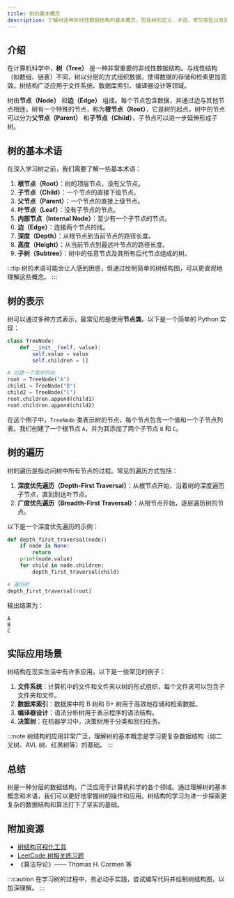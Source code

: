 ```yaml
---
title: 树的基本概念
description: 了解树这种非线性数据结构的基本概念，包括树的定义、术语、常见类型以及实际应用场景。
---
```


## 介绍

在计算机科学中，**树（Tree）** 是一种非常重要的非线性数据结构。与线性结构（如数组、链表）不同，树以分层的方式组织数据，使得数据的存储和检索更加高效。树结构广泛应用于文件系统、数据库索引、编译器设计等领域。

树由**节点（Node）** 和**边（Edge）** 组成。每个节点包含数据，并通过边与其他节点相连。树有一个特殊的节点，称为**根节点（Root）**，它是树的起点。树中的节点可以分为**父节点（Parent）** 和**子节点（Child）**，子节点可以进一步延伸形成子树。

## 树的基本术语

在深入学习树之前，我们需要了解一些基本术语：

1. **根节点（Root）**：树的顶层节点，没有父节点。
2. **子节点（Child）**：一个节点的直接下级节点。
3. **父节点（Parent）**：一个节点的直接上级节点。
4. **叶节点（Leaf）**：没有子节点的节点。
5. **内部节点（Internal Node）**：至少有一个子节点的节点。
6. **边（Edge）**：连接两个节点的线。
7. **深度（Depth）**：从根节点到当前节点的路径长度。
8. **高度（Height）**：从当前节点到最远叶节点的路径长度。
9. **子树（Subtree）**：树中的任意节点及其所有后代节点组成的树。

:::tip
树的术语可能会让人感到困惑，但通过绘制简单的树结构图，可以更直观地理解这些概念。
:::

## 树的表示

树可以通过多种方式表示，最常见的是使用**节点类**。以下是一个简单的 Python 实现：

```python
class TreeNode:
    def __init__(self, value):
        self.value = value
        self.children = []

# 创建一个简单的树
root = TreeNode("A")
child1 = TreeNode("B")
child2 = TreeNode("C")
root.children.append(child1)
root.children.append(child2)
```

在这个例子中，`TreeNode` 类表示树的节点，每个节点包含一个值和一个子节点列表。我们创建了一个根节点 `A`，并为其添加了两个子节点 `B` 和 `C`。

## 树的遍历

树的遍历是指访问树中所有节点的过程。常见的遍历方式包括：

1. **深度优先遍历（Depth-First Traversal）**：从根节点开始，沿着树的深度遍历子节点，直到到达叶节点。
2. **广度优先遍历（Breadth-First Traversal）**：从根节点开始，逐层遍历树的节点。

以下是一个深度优先遍历的示例：

```python
def depth_first_traversal(node):
    if node is None:
        return
    print(node.value)
    for child in node.children:
        depth_first_traversal(child)

# 遍历树
depth_first_traversal(root)
```

输出结果为：

```
A
B
C
```

## 实际应用场景

树结构在现实生活中有许多应用。以下是一些常见的例子：

1. **文件系统**：计算机中的文件和文件夹以树的形式组织，每个文件夹可以包含子文件夹和文件。
2. **数据库索引**：数据库中的 B 树和 B+ 树用于高效地存储和检索数据。
3. **编译器设计**：语法分析树用于表示程序的语法结构。
4. **决策树**：在机器学习中，决策树用于分类和回归任务。

:::note
树结构的应用非常广泛，理解树的基本概念是学习更复杂数据结构（如二叉树、AVL 树、红黑树等）的基础。
:::

## 总结

树是一种分层的数据结构，广泛应用于计算机科学的各个领域。通过理解树的基本概念和术语，我们可以更好地掌握树的操作和应用。树结构的学习为进一步探索更复杂的数据结构和算法打下了坚实的基础。

## 附加资源

- [树结构可视化工具](https://visualgo.net/en/bst)
- [LeetCode 树相关练习题](https://leetcode.com/tag/tree/)
- 《算法导论》—— Thomas H. Cormen 等

:::caution
在学习树的过程中，务必动手实践，尝试编写代码并绘制树结构图，以加深理解。
:::